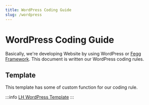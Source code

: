 ```yaml
---
title: WordPress Coding Guide
slug: /wordpress
---
```


# WordPress Coding Guide

Basically, we're developing Website by using WordPress or [Fegg Framework](/docs/fegg). This document is written our WordPress coding rules.


## Template

This template has some of custom function for our coding rule.

:::info
[LH WordPress Template](https://github.com/lionheart-group/wordpress-template)
:::
